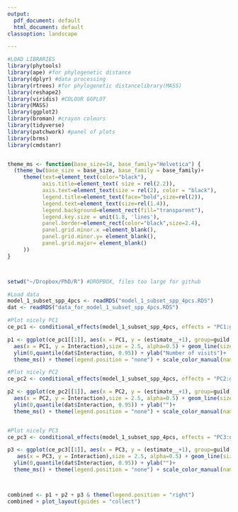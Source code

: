 ```yaml
---
output:
  pdf_document: default
  html_document: default
classoption: landscape

---
```




```r

#LOAD LIBRARIES 
library(phytools)
library(ape) #for phylogenetic distance
library(dplyr) #data processing
library(rtrees) #for phylogenetic distancelibrary(MASS)
library(reshape2)
library(viridis) #COLOUR GGPLOT
library(MASS)
library(ggplot2)
library(broman) #crayon colours
library(tidyverse)
library(patchwork) #panel of plots
library(brms)
library(cmdstanr)


theme_ms <- function(base_size=14, base_family="Helvetica") {
  (theme_bw(base_size = base_size, base_family = base_family)+
     theme(text=element_text(color="black"),
           axis.title=element_text( size = rel(2.2)),
           axis.text=element_text(size = rel(2), color = "black"),
           legend.title=element_text(face="bold",size=rel(2)),
           legend.text=element_text(size=rel(1.4)),
           legend.background=element_rect(fill="transparent"),
           legend.key.size = unit(1.8, 'lines'),
           panel.border=element_rect(color="black",size=2.4),
           panel.grid.minor.x =element_blank(),
           panel.grid.minor.y= element_blank(),
           panel.grid.major= element_blank()
     ))
}



setwd("~/Dropbox/PhD/R") #DROPBOX, files too large for github

#Load data 
model_1_subset_spp_4pcs <- readRDS("model_1_subset_spp_4pcs.RDS")
dat <- readRDS("data_for_model_1_subset_spp_4pcs.RDS")

#Plot nicely PC1
ce_pc1 <- conditional_effects(model_1_subset_spp_4pcs, effects = "PC1:guild",points=T) 

p1 <- ggplot(ce_pc1[[1]], aes(x = PC1, y = (estimate__+1), group=guild, colour=guild)) + geom_point(data = dat,
  aes(x = PC1, y = Interaction),size = 2.5, alpha=0.5) + geom_line(size=1.4) + 
  ylim(0,quantile(dat$Interaction, 0.95)) + ylab("Number of visits")+
  theme_ms() + theme(legend.position = "none") + scale_color_manual(name="Functional groups",values=c("orange", "black", "limegreen","#E7298A", "cyan4","blueviolet"))

#Plot nicely PC2
ce_pc2 <- conditional_effects(model_1_subset_spp_4pcs, effects = "PC2:guild",points=T) 

p2 <- ggplot(ce_pc2[[1]], aes(x = PC2, y = (estimate__+1), group=guild, colour=guild)) + geom_point(data = dat,
  aes(x = PC2, y = Interaction),size = 2.5, alpha=0.5) + geom_line(size=1.4) + 
  ylim(0,quantile(dat$Interaction, 0.95)) + ylab("")+
  theme_ms() + theme(legend.position = "none") + scale_color_manual(name="Functional groups",values=c("orange", "black", "limegreen","#E7298A", "cyan4","blueviolet"))


#Plot nicely PC3
ce_pc3 <- conditional_effects(model_1_subset_spp_4pcs, effects = "PC3:guild",points=T) 

p3 <- ggplot(ce_pc3[[1]], aes(x = PC3, y = (estimate__+1), group=guild, colour=guild)) + geom_point(data = dat,
   aes(x = PC3, y = Interaction),size = 2.5, alpha=0.5) + geom_line(size=1.4) + 
  ylim(0,quantile(dat$Interaction, 0.95)) + ylab("")+
  theme_ms() + theme(legend.position = "none") + scale_color_manual(name="Functional groups",values=c("orange", "black", "limegreen","#E7298A", "cyan4","blueviolet"), labels=c("Bees","Coleoptera", "Lepidoptera", "Non−bee−Hymenoptera", "Non−syrphids−Diptera", "Syrphids"))



combined <- p1 + p2 + p3 & theme(legend.position = "right")
combined + plot_layout(guides = "collect")

                

```



